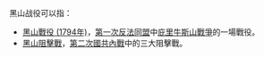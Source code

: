 黑山战役可以指：

*[[黑山戰役_(1794年)|黑山戰役 (1794年)]]，[[第一次反法同盟|第一次反法同盟]]中[[庇里牛斯山戰爭|庇里牛斯山戰爭]]的一場戰役。
*[[黑山阻擊戰|黑山阻擊戰]]，[[第二次國共內戰|第二次國共內戰]]中的三大阻擊戰。
{{disambig|黑山战役|cat=四字消歧义}}